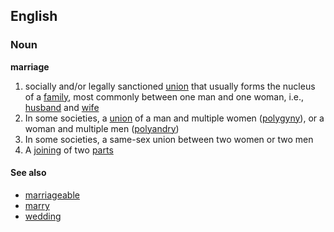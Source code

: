==English==
===Noun===
'''marriage'''
#socially and/or legally sanctioned [[union]] that usually forms the nucleus of a [[family]], most commonly between one man and one woman, i.e., [[husband]] and [[wife]]
#In some societies, a [[union]] of a man and multiple women ([[polygyny]]), or a woman and multiple men ([[polyandry]])
#In some societies, a same-sex union between two women or two men
#A [[join]]ing of two [[part]]s

====See also====
*[[marriageable]]
*[[marry]]
*[[wedding]]